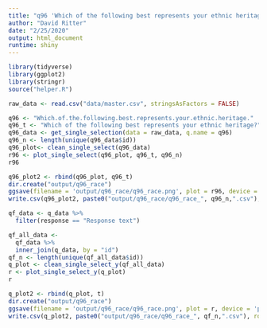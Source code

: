 ```yaml
---
title: "q96 'Which of the following best represents your ethnic heritage?'"
author: "David Ritter"
date: "2/25/2020"
output: html_document
runtime: shiny
---
```


```r
library(tidyverse)
library(ggplot2)
library(stringr)
source("helper.R")
```

```r
raw_data <- read.csv("data/master.csv", stringsAsFactors = FALSE)
```

```r
q96 <- "Which.of.the.following.best.represents.your.ethnic.heritage."
q96_t <- "Which of the following best represents your ethnic heritage?"
q96_data <- get_single_selection(data = raw_data, q.name = q96)
q96_n <- length(unique(q96_data$id))
q96_plot<- clean_single_select(q96_data)
r96 <- plot_single_select(q96_plot, q96_t, q96_n)
r96
```

```r
q96_plot2 <- rbind(q96_plot, q96_t)
dir.create("output/q96_race")
ggsave(filename = 'output/q96_race/q96_race.png', plot = r96, device = 'png')
write.csv(q96_plot2, paste0("output/q96_race/q96_race_", q96_n,".csv"), row.names=F)
```



```r
qf_data <- q_data %>%
  filter(response == "Response text")
```

```r
qf_all_data <- 
  qf_data %>%
  inner_join(q_data, by = "id")
qf_n <- length(unique(qf_all_data$id))
q_plot <- clean_single_select_y(qf_all_data)
r <- plot_single_select_y(q_plot)
r
```

```r
q_plot2 <- rbind(q_plot, t)
dir.create("output/q96_race")
ggsave(filename = 'output/q96_race/q96_race.png', plot = r, device = 'png')
write.csv(q_plot2, paste0("output/q96_race/q96_race_", qf_n,".csv"), row.names=F)
```
